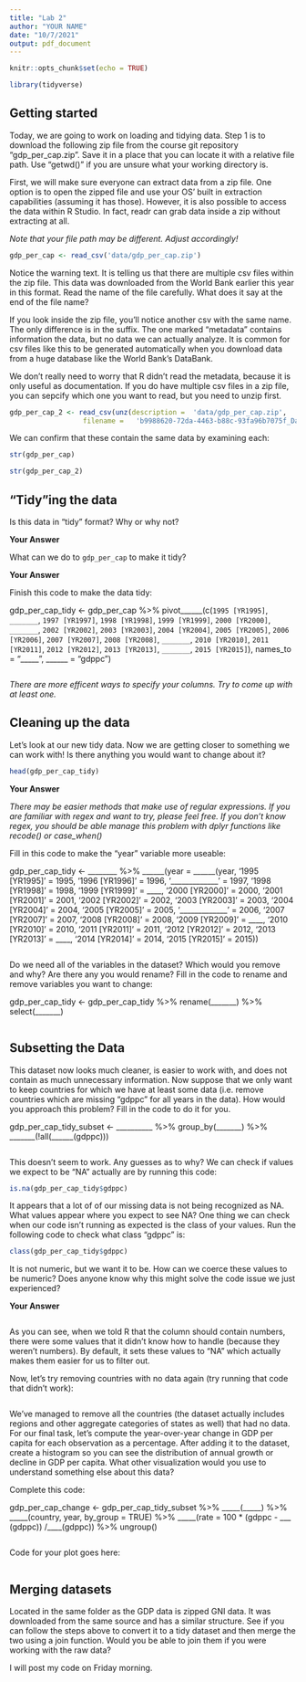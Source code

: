 ---
title: "Lab 2"
author: "YOUR NAME"
date: "10/7/2021"
output: pdf_document
---

```{r setup, include=FALSE}
knitr::opts_chunk$set(echo = TRUE)
```

```{r, echo=FALSE, include = FALSE}
library(tidyverse)
```

## Getting started

Today, we are going to work on loading and tidying data. Step 1 is to download the following zip file from the course git repository "gdp_per_cap.zip". Save it in a place that you can locate it with a relative file path. Use "getwd()" if you are unsure what your working directory is.  

First, we will make sure everyone can extract data from a zip file. One option is to open the zipped file and use your OS' built in extraction capabilities (assuming it has those). However, it is also possible to access the data within R Studio. In fact, readr can grab data inside a zip without extracting at all. 

*Note that your file path may be different. Adjust accordingly!*

```{r}
gdp_per_cap <- read_csv('data/gdp_per_cap.zip')
```

Notice the warning text. It is telling us that there are multiple csv files within the zip file. This data was downloaded from the World Bank earlier this year in this format. Read the name of the file carefully. What does it say at the end of the file name?

If you look inside the zip file, you'll notice another csv with \textit{almost} the same name. The only difference is in the suffix. The one marked "metadata" contains information \textit{about} the data, but no data we can actually analyze. It is common for csv files like this to be generated automatically when you download data from a huge database like the World Bank's DataBank.

We don't really need to worry that R didn't read the metadata, because it is only useful as documentation. If you do have multiple csv files in a zip file, you can sepcify which one you want to read, but you need to unzip first. 

```{r}
gdp_per_cap_2 <- read_csv(unz(description =  'data/gdp_per_cap.zip', 
                  filename =   'b9988620-72da-4463-b88c-93fa96b7075f_Data.csv'))
```

We can confirm that these contain the same data by examining each:

```{r}
str(gdp_per_cap)

str(gdp_per_cap_2)
```


## "Tidy"ing the data

Is this data in "tidy" format? Why or why not?

**Your Answer**

What can we do to `gdp_per_cap` to make it tidy?

**Your Answer**

Finish this code to make the data tidy:

gdp_per_cap_tidy <- gdp_per_cap %>%
  pivot______(c(`1995 [YR1995]`, 
                 `_______`, 
                 `1997 [YR1997]`, 
                 `1998 [YR1998]`, 
                 `1999 [YR1999]`, 
                 `2000 [YR2000]`, 
                 `_______`, 
                 `2002 [YR2002]`, 
                 `2003 [YR2003]`, 
                 `2004 [YR2004]`, 
                 `2005 [YR2005]`, 
                 `2006 [YR2006]`, 
                 `2007 [YR2007]`, 
                 `2008 [YR2008]`, 
                 `_______`, 
                 `2010 [YR2010]`, 
                 `2011 [YR2011]`, 
                 `2012 [YR2012]`, 
                 `2013 [YR2013]`, 
                 `_______`, 
                 `2015 [YR2015]`), 
               names_to = "_____", 
               ______ = "gdppc")


```{r}

```

*There are more efficent ways to specify your columns. Try to come up with at least one.*

## Cleaning up the data

Let's look at our new tidy data. Now we are getting closer to something we can work with! Is there anything you would want to change about it?

```{r}
head(gdp_per_cap_tidy)
```

**Your Answer**

*There may be easier methods that make use of regular expressions. If you are familiar with regex and want to try, please feel free. If you don't know regex, you should be able manage this problem with dplyr functions like recode() or case_when()*

Fill in this code to make the "year" variable more useable: 

gdp_per_cap_tidy <- ________ %>% 
  ______(year = ______(year, 
                       '1995 [YR1995]' = 1995,
                       '1996 [YR1996]' = 1996,
                       '_____________' = 1997,
                       '1998 [YR1998]' = 1998,
                       '1999 [YR1999]' = ____,
                       '2000 [YR2000]' = 2000,
                       '2001 [YR2001]' = 2001,
                       '2002 [YR2002]' = 2002,
                       '2003 [YR2003]' = 2003,
                       '2004 [YR2004]' = 2004,
                       '2005 [YR2005]' = 2005,
                       '_____________' = 2006,
                       '2007 [YR2007]' = 2007,
                       '2008 [YR2008]' = 2008,
                       '2009 [YR2009]' = ____,
                       '2010 [YR2010]' = 2010,
                       '2011 [YR2011]' = 2011,
                       '2012 [YR2012]' = 2012,
                       '2013 [YR2013]' = ____,
                       '2014 [YR2014]' = 2014,
                       '2015 [YR2015]' = 2015))
                       
```{r}

```

Do we need all of the variables in the dataset? Which would you remove and why? Are there any you would rename? Fill in the code to rename and remove variables you want to change:

gdp_per_cap_tidy <- gdp_per_cap_tidy %>%
  rename(_______) %>%
  select(_______)

```{r}

```

## Subsetting the Data

This dataset now looks much cleaner, is easier to work with, and does not contain as much unnecessary information. Now suppose that we only want to keep countries for which we have at least some data (i.e. remove countries which are missing "gdppc" for all years in the data). How would you approach this problem? Fill in the code to do it for you.

gdp_per_cap_tidy_subset <- __________ %>%
  group_by(_______) %>%
  _______(!all(______(gdppc))) 

```{r}

```

This doesn't seem to work. Any guesses as to why? We can check if values we expect to be "NA" actually are by running this code:

```{r, include = FALSE}
is.na(gdp_per_cap_tidy$gdppc)
```

It appears that a lot of of our missing data is not being recognized as NA. What values appear where you expect to see NA? One  thing we can check when our code isn't running as expected is the class of your values. Run the following code to check what class "gdppc" is:

```{r}
class(gdp_per_cap_tidy$gdppc)
```

It is not numeric, but we want it to be. How can we coerce these values to be numeric? Does anyone know why this might solve the code issue we just experienced? 

**Your Answer**

```{r}

```

As you can see, when we told R that the column should contain numbers, there were some values that it didn't know how to handle (because they weren't numbers). By default, it sets these values to "NA" which actually makes them easier for us to filter out.

Now, let's try removing countries with no data again (try running that code that didn't work):

```{r}

```

We've managed to remove all the countries (the dataset actually includes regions and other aggregate categories of states as well) that had no data. For our final task, let's compute the year-over-year change in GDP per capita for each observation as a percentage. After adding it to the dataset, create a histogram so you can see the distribution of annual growth or decline in GDP per capita. What other visualization would you use to understand something else about this data?

Complete this code:

gdp_per_cap_change <- gdp_per_cap_tidy_subset %>%
  _____(_____) %>%
  _____(country, year, by_group = TRUE) %>%
  _____(rate = 100 * (gdppc - ___ (gdppc)) /____(gdppc)) %>%
  ungroup()

```{r}

```

Code for your plot goes here:

```{r}

```

## Merging datasets

Located in the same folder as the GDP data is zipped GNI data. It was downloaded from the same source and has a similar structure. See if you can follow the steps above to convert it to a tidy dataset and then merge the two using a join function. Would you be able to join them if you were working with the raw data? 

I will post my code on Friday morning. 
